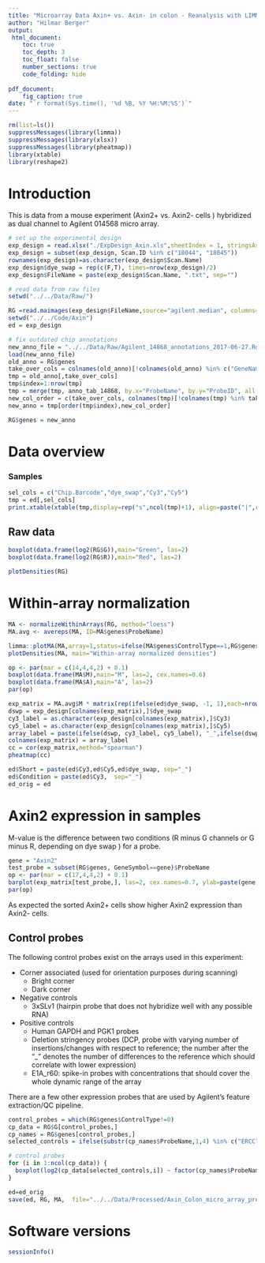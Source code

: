 ```yaml
---
title: "Microarray Data Axin+ vs. Axin- in colon - Reanalysis with LIMMA"
author: "Hilmar Berger"
output: 
 html_document:
    toc: true
    toc_depth: 3
    toc_float: false
    number_sections: true
    code_folding: hide
    
pdf_document:
    fig_caption: true
date: "`r format(Sys.time(), '%d %B, %Y %H:%M:%S')`"
---
```


```r
rm(list=ls())
suppressMessages(library(limma))
suppressMessages(library(xlsx))
suppressMessages(library(pheatmap))
library(xtable)
library(reshape2)
```

# Introduction

This is data from a mouse experiment (Axin2+ vs. Axin2- cells ) hybridized as dual channel to Agilent 014568 micro array. 

```r
# set up the experimental design
exp_design = read.xlsx("./ExpDesign_Axin.xls",sheetIndex = 1, stringsAsFactors=F)
exp_design = subset(exp_design, Scan.ID %in% c("18044", "18045"))
rownames(exp_design)=as.character(exp_design$Scan.Name)
exp_design$dye_swap = rep(c(F,T), times=nrow(exp_design)/2)
exp_design$FileName = paste(exp_design$Scan.Name, ".txt", sep="")

# read data from raw files
setwd("../../Data/Raw/")

RG =read.maimages(exp_design$FileName,source="agilent.median", columns=list(G="gProcessedSignal",R="rProcessedSignal"))
setwd("../../Code/Axin")
ed = exp_design

# fix outdated chip annotations
new_anno_file = "../../Data/Raw/Agilent_14868_annotations_2017-06-27.Rdata"
load(new_anno_file)
old_anno = RG$genes
take_over_cols = colnames(old_anno)[!colnames(old_anno) %in% c("GeneName","Description","SystematicName")]
tmp = old_anno[,take_over_cols]
tmp$index=1:nrow(tmp)
tmp = merge(tmp, anno_tab_14868, by.x="ProbeName", by.y="ProbeID", all.x=T, sort=F)
new_col_order = c(take_over_cols, colnames(tmp)[!colnames(tmp) %in% take_over_cols])
new_anno = tmp[order(tmp$index),new_col_order]

RG$genes = new_anno
```


# Data overview

### Samples 

```r
sel_cols = c("Chip.Barcode","dye_swap","Cy3","Cy5")
tmp = ed[,sel_cols]
print.xtable(xtable(tmp,display=rep("s",ncol(tmp)+1), align=paste("|",rep("l|", ncol(tmp)+1)), file="" , include.rownames=F), type="html")
```

## Raw data

```r
boxplot(data.frame(log2(RG$G)),main="Green", las=2)
boxplot(data.frame(log2(RG$R)),main="Red", las=2)

plotDensities(RG)
```

# Within-array normalization

```r
MA <- normalizeWithinArrays(RG, method="loess")
MA.avg <- avereps(MA, ID=MA$genes$ProbeName)

limma::plotMA(MA,array=1,status=ifelse(MA$genes$ControlType==1,RG$genes$ProbeName,"gene"),cex=1, legend=F)
plotDensities(MA, main="Within-array normalized densities")

op <- par(mar = c(14,4,4,2) + 0.1)
boxplot(data.frame(MA$M),main="M", las=2, cex.names=0.6)
boxplot(data.frame(MA$A),main="A", las=2)
par(op)
```

```r
exp_matrix = MA.avg$M * matrix(rep(ifelse(ed$dye_swap, -1, 1),each=nrow(MA.avg$M)),nrow(MA.avg$M),ncol(MA.avg$M))
dswp = exp_design[colnames(exp_matrix),]$dye_swap
cy3_label = as.character(exp_design[colnames(exp_matrix),]$Cy3)
cy5_label = as.character(exp_design[colnames(exp_matrix),]$Cy5)
array_label = paste(ifelse(dswp, cy3_label, cy5_label), "_",ifelse(dswp,cy5_label, cy3_label),"_",dswp ,sep="")
colnames(exp_matrix) = array_label
cc = cor(exp_matrix,method="spearman")
pheatmap(cc)
```

```r
ed$Short = paste(ed$Cy3,ed$Cy5,ed$dye_swap, sep="_")
ed$Condition = paste(ed$Cy3,  sep="_")
ed_orig = ed
```


# Axin2 expression in samples

M-value is the difference between two conditions (R minus G channels or G minus R, depending on dye swap ) for a probe. 

```r
gene = "Axin2"
test_probe = subset(RG$genes, GeneSymbol==gene)$ProbeName
op <- par(mar = c(17,4,4,2) + 0.1)
barplot(exp_matrix[test_probe,], las=2, cex.names=0.7, ylab=paste(gene, " M-value [",test_probe,"]", sep="") )
par(op)
```

As expected the sorted Axin2+ cells show higher Axin2 expression than Axin2- cells.

## Control probes

The following control probes exist on the arrays used in this experiment:

* Corner associated (used for orientation purposes during scanning)
  * Bright corner 
  * Dark corner 
* Negative controls
  * 3xSLv1 (hairpin probe that does not hybridize well with any possible RNA)
* Positive controls
  * Human GAPDH and PGK1 probes
  * Deletion stringency probes (DCP, probe with varying number of insertions/changes with respect to reference; the number after the "_" denotes the number of differences to the reference which should correlate with lower expression)
  * E1A_r60: spike-in probes with concentrations that should cover the whole dynamic range of the array

There are a few other expression probes that are used by Agilent's feature extraction/QC pipeline. 

```r
control_probes = which(RG$genes$ControlType!=0)
cp_data = RG$G[control_probes,]
cp_names = RG$genes[control_probes,]
selected_controls = ifelse(substr(cp_names$ProbeName,1,4) %in% c("ERCC", "ETG0","ETG1") | substr(cp_names$ProbeName,1,2) == "RC",F,T)

# control probes
for (i in 1:ncol(cp_data)) {
  boxplot(log2(cp_data[selected_controls,i]) ~ factor(cp_names$ProbeName[selected_controls]),las=2, main=paste("Sample",i), outline=F)
}
```


```r
ed=ed_orig
save(ed, RG, MA,  file="../../Data/Processed/Axin_Colon_micro_array_preprocessed_data.Rdata")
```

# Software versions

```r
sessionInfo()
```

